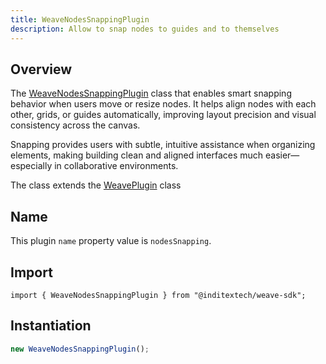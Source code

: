 ```yaml
---
title: WeaveNodesSnappingPlugin
description: Allow to snap nodes to guides and to themselves
---
```



## Overview

The [WeaveNodesSnappingPlugin](https://github.com/InditexTech/weavejs/blob/main/code/packages/sdk/src/plugins/nodes-snapping/nodes-snapping.ts)
class that enables smart snapping behavior when users move or resize nodes. It helps align nodes with
each other, grids, or guides automatically, improving layout precision and visual consistency across
the canvas.

Snapping provides users with subtle, intuitive assistance when organizing elements, making building
clean and aligned interfaces much easier—especially in collaborative environments.

The class extends the [WeavePlugin](/docs/sdk/api-reference/plugins/plugin) class

## Name

This plugin `name` property value is `nodesSnapping`.

## Import

```shell
import { WeaveNodesSnappingPlugin } from "@inditextech/weave-sdk";
```

## Instantiation

```ts
new WeaveNodesSnappingPlugin();
```
